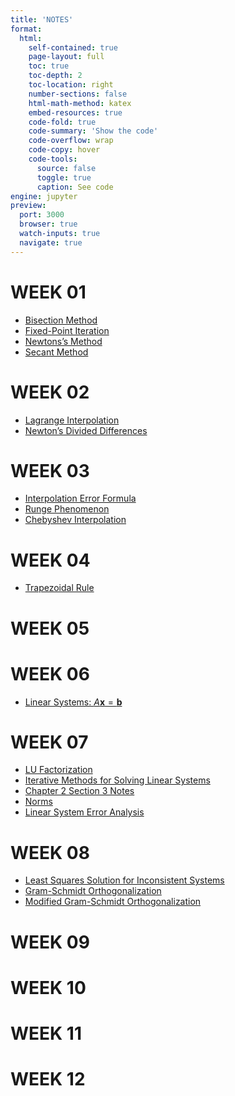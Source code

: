 ```yaml
---
title: 'NOTES'
format:
  html:
    self-contained: true
    page-layout: full
    toc: true
    toc-depth: 2
    toc-location: right
    number-sections: false
    html-math-method: katex
    embed-resources: true
    code-fold: true
    code-summary: 'Show the code'
    code-overflow: wrap
    code-copy: hover
    code-tools:
      source: false
      toggle: true
      caption: See code
engine: jupyter
preview:
  port: 3000
  browser: true
  watch-inputs: true
  navigate: true
---
```


# **WEEK 01**

- [Bisection Method](./w01/bisection-method.html)
- [Fixed-Point Iteration](./w01/fixed-point-iteration.html)
- [Newtons's Method](./w01/newtons-method.html)
- [Secant Method](./w01/secant-method.html)

# **WEEK 02**

- [Lagrange Interpolation](./w02/lagrange-interpolation.html)
- [Newton’s Divided Differences](./w02/newtons-divided-differences.html)

# **WEEK 03**

- [Interpolation Error Formula](./w03/interpolation-error-formula.html)
- [Runge Phenomenon](./w03/runge-phenomenon.html)
- [Chebyshev Interpolation](./w03/chebyshev-interpolation.html)

# **WEEK 04**

- [Trapezoidal Rule](./w04/trapezoidal-rule.html)

# **WEEK 05**

# **WEEK 06**

- [Linear Systems: $A\mathbf{x} = \mathbf{b}$](./w06/linear-systems.html)

# **WEEK 07**

- [LU Factorization](./w07/lu-factorization.html)
- [Iterative Methods for Solving Linear Systems](./w07/ax-b-iterative-methods/index.html)
- [Chapter 2 Section 3 Notes](./w07/2-3.html)
- [Norms](./w07/norms/index.html)
- [Linear System Error Analysis](./w07/errors-analysis-linear-systems/index.html)

# **WEEK 08**

- [Least Squares Solution for Inconsistent Systems](./w08/least-squares.html)
- [Gram-Schmidt Orthogonalization](./w08/gram-schmidt-orthogonalization.html)
- [Modified Gram-Schmidt Orthogonalization](./w08/modified-gram-schmidt-orthogonalization.html)

# **WEEK 09**

# **WEEK 10**

# **WEEK 11**

# **WEEK 12**
